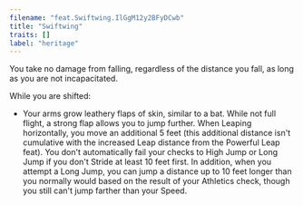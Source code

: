 ```yaml
---
filename: "feat.Swiftwing.IlGgM12y2BFyDCwb"
title: "Swiftwing"
traits: []
label: "heritage"
---
```


You take no damage from falling, regardless of the distance you fall, as long as you are not incapacitated.

While you are shifted:

- Your arms grow leathery flaps of skin, similar to a bat. While not full flight, a strong flap allows you to jump further. When Leaping horizontally, you move an additional 5 feet (this additional distance isn't cumulative with the increased Leap distance from the Powerful Leap feat). You don't automatically fail your checks to High Jump or Long Jump if you don't Stride at least 10 feet first. In addition, when you attempt a Long Jump, you can jump a distance up to 10 feet longer than you normally would based on the result of your Athletics check, though you still can't jump farther than your Speed.